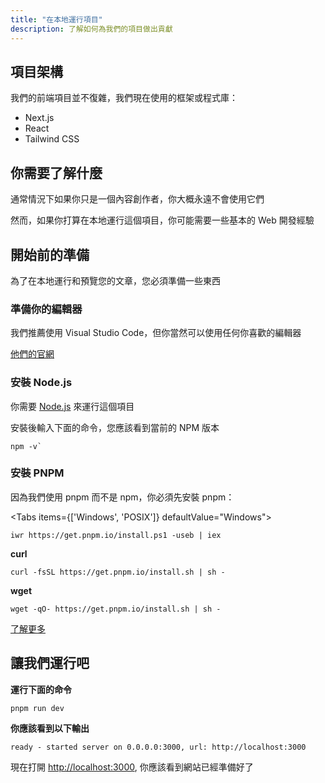 ```yaml
---
title: "在本地運行項目"
description: 了解如何為我們的項目做出貢獻
---
```



## 項目架構

我們的前端項目並不復雜，我們現在使用的框架或程式庫：

- Next.js
- React
- Tailwind CSS

## 你需要了解什麼

通常情況下如果你只是一個內容創作者，你大概永遠不會使用它們

然而，如果你打算在本地運行這個項目，你可能需要一些基本的 Web 開發經驗

## 開始前的準備

為了在本地運行和預覽您的文章，您必須準備一些東西

<div className="steps-container">

### 準備你的編輯器

我們推薦使用 Visual Studio Code，但你當然可以使用任何你喜歡的編輯器

[他們的官網](https://code.visualstudio.com/)

### 安裝 Node.js

你需要 [Node.js](https://nodejs.org) 來運行這個項目

安裝後輸入下面的命令，您應該看到當前的 NPM 版本

```
npm -v`
```

### 安裝 PNPM

因為我們使用 pnpm 而不是 npm，你必須先安裝 pnpm：

<Tabs items={['Windows', 'POSIX']} defaultValue="Windows">
  <Tab value="Windows">

```
iwr https://get.pnpm.io/install.ps1 -useb | iex
```

  </Tab>
  <Tab value="POSIX">

**curl**

```
curl -fsSL https://get.pnpm.io/install.sh | sh -
```

**wget**

```
wget -qO- https://get.pnpm.io/install.sh | sh -
```

  </Tab>
</Tabs>

[了解更多](https://pnpm.io/)

</div>

## 讓我們運行吧

**運行下面的命令**

```
pnpm run dev
```

**你應該看到以下輸出**

```
ready - started server on 0.0.0.0:3000, url: http://localhost:3000
```

現在打開 [http://localhost:3000](http://localhost:3000), 你應該看到網站已經準備好了
